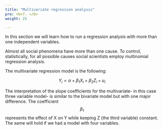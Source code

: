 ```yaml
---
title: "Multivariate regression analysis"
pre: <b>7. </b>
weight: 25

---
```




In this section we will learn how to run a regression analysis with more than one independent variables.

Almost all social phenomena have more than one cause. To control, statistically, for all possible causes social scientists employ multinomial regression analysis.

The multivariate regression model is the following:

$$Y_{i}=\alpha+\beta_{1}X_{i}+ \beta_{2}Z_{i}+ u_{i}$$


The interpretation of the slope coefficients for the multivariate- in this case three variable model- is similar to the bivariate model but with one major difference. The coefficient $$\beta_{1}$$ represents the effect of X on Y while keeping Z (the third variable) constant. The same will hold if we had a model with four variables.
